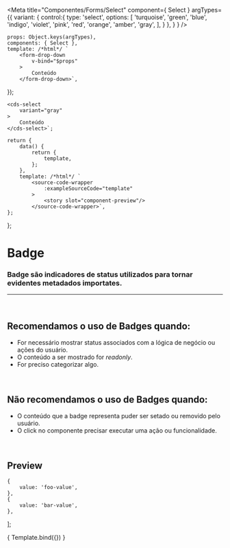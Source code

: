
<Meta
	title="Componentes/Forms/Select"
	component={ Select }
	argTypes={{
		variant: {
			control:{
				type: 'select',
				options: [
					'turquoise',
					'green',
					'blue',
					'indigo',
					'violet',
					'pink',
					'red',
					'orange',
					'amber',
					'gray',
				],
			}
		},
	}
}
/>

	props: Object.keys(argTypes),
	components: { Select },
	template: /*html*/ `
		<form-drop-down
			v-bind="$props" 
		>
			Conteúdo
		</form-drop-down>`,
});

	<cds-select 
		variant="gray"
	>
		Conteúdo
	</cds-select>`;

	return {
		data() {
			return {
				template,
			};
		},
		template: /*html*/ `
			<source-code-wrapper
				:exampleSourceCode="template"
			>
				<story slot="component-preview"/>
			</source-code-wrapper>`,
	};
};

# Badge

### Badge são indicadores de status utilizados para tornar evidentes metadados importates.
---
<br />

## Recomendamos o uso de Badges quando:
- For necessário mostrar status associados com a lógica de negócio ou ações do usuário.
- O conteúdo a ser mostrado for *readonly*.
- For preciso categorizar algo.


<br />

## Não recomendamos o uso de Badges quando:
- O conteúdo que a badge representa puder ser setado ou removido pelo usuário.
- O click no componente precisar executar uma ação ou funcionalidade.

<br />

## Preview

	{
		value: 'foo-value',
	},
	{
		value: 'bar-value',
	},
];


<Canvas>
	<Story
		name="Select"
		decorators={[docsDecorator]}
		args={{
			value,
			options,
		}}
	>
		{ Template.bind({}) }
	</Story>
</Canvas>

<ArgsTable story="Select" />
